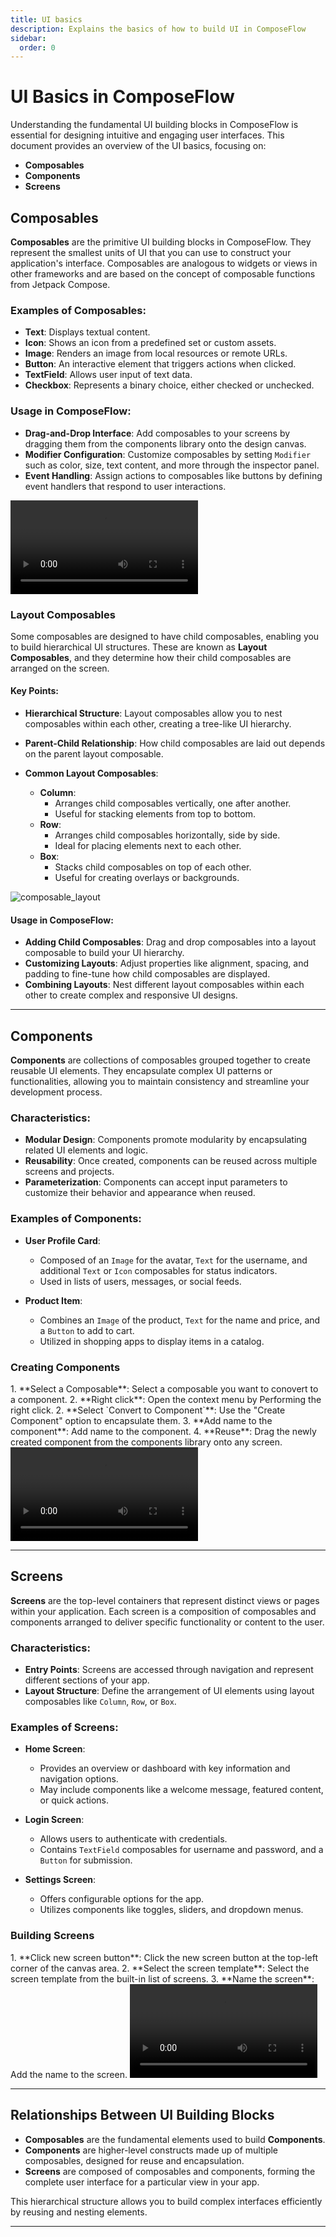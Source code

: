 ```yaml
---
title: UI basics
description: Explains the basics of how to build UI in ComposeFlow
sidebar:
  order: 0
---
```



# UI Basics in ComposeFlow

Understanding the fundamental UI building blocks in ComposeFlow is essential for designing intuitive and engaging user interfaces. This document provides an overview of the UI basics, focusing on:

- **Composables**
- **Components**
- **Screens**

## Composables

**Composables** are the primitive UI building blocks in ComposeFlow. They represent the smallest units of UI that you can use to construct your application's interface. Composables are analogous to widgets or views in other frameworks and are based on the concept of composable functions from Jetpack Compose.

### Examples of Composables:

- **Text**: Displays textual content.
- **Icon**: Shows an icon from a predefined set or custom assets.
- **Image**: Renders an image from local resources or remote URLs.
- **Button**: An interactive element that triggers actions when clicked.
- **TextField**: Allows user input of text data.
- **Checkbox**: Represents a binary choice, either checked or unchecked.

### Usage in ComposeFlow:

- **Drag-and-Drop Interface**: Add composables to your screens by dragging them from the components library onto the design canvas.
- **Modifier Configuration**: Customize composables by setting `Modifier` such as color, size, text content, and more through the inspector panel.
- **Event Handling**: Assign actions to composables like buttons by defining event handlers that respond to user interactions.

<video controls>
  <source src="/video/drag_drop_composables.webm" type="video/webm" />
</video>

### Layout Composables

Some composables are designed to have child composables, enabling you to build hierarchical UI structures. These are known as **Layout Composables**, and they determine how their child composables are arranged on the screen.

#### Key Points:

- **Hierarchical Structure**: Layout composables allow you to nest composables within each other, creating a tree-like UI hierarchy.
- **Parent-Child Relationship**: How child composables are laid out depends on the parent layout composable.
- **Common Layout Composables**:

  - **Column**:
    - Arranges child composables vertically, one after another.
    - Useful for stacking elements from top to bottom.
  - **Row**:
    - Arranges child composables horizontally, side by side.
    - Ideal for placing elements next to each other.
  - **Box**:
    - Stacks child composables on top of each other.
    - Useful for creating overlays or backgrounds.

![composable_layout](/image/composable_layout.jpeg)

#### Usage in ComposeFlow:

- **Adding Child Composables**: Drag and drop composables into a layout composable to build your UI hierarchy.
- **Customizing Layouts**: Adjust properties like alignment, spacing, and padding to fine-tune how child composables are displayed.
- **Combining Layouts**: Nest different layout composables within each other to create complex and responsive UI designs.

---

## Components

**Components** are collections of composables grouped together to create reusable UI elements. They encapsulate complex UI patterns or functionalities, allowing you to maintain consistency and streamline your development process.

### Characteristics:

- **Modular Design**: Components promote modularity by encapsulating related UI elements and logic.
- **Reusability**: Once created, components can be reused across multiple screens and projects.
- **Parameterization**: Components can accept input parameters to customize their behavior and appearance when reused.

### Examples of Components:

- **User Profile Card**:

  - Composed of an `Image` for the avatar, `Text` for the username, and additional `Text` or `Icon` composables for status indicators.
  - Used in lists of users, messages, or social feeds.

- **Product Item**:

  - Combines an `Image` of the product, `Text` for the name and price, and a `Button` to add to cart.
  - Utilized in shopping apps to display items in a catalog.

### Creating Components

<Steps>
1. **Select a Composable**: Select a composable you want to conovert to a component.
2. **Right click**: Open the context menu by Performing the right click.
2. **Select `Convert to Component`**: Use the "Create Component" option to encapsulate them.
3. **Add name to the component**: Add name to the component.
4. **Reuse**: Drag the newly created component from the components library onto any screen.
</Steps>

<video controls>
  <source src="/video/component_example.webm" type="video/webm" />
</video>

---

## Screens

**Screens** are the top-level containers that represent distinct views or pages within your application. Each screen is a composition of composables and components arranged to deliver specific functionality or content to the user.

### Characteristics:

- **Entry Points**: Screens are accessed through navigation and represent different sections of your app.
- **Layout Structure**: Define the arrangement of UI elements using layout composables like `Column`, `Row`, or `Box`.

### Examples of Screens:

- **Home Screen**:

  - Provides an overview or dashboard with key information and navigation options.
  - May include components like a welcome message, featured content, or quick actions.

- **Login Screen**:

  - Allows users to authenticate with credentials.
  - Contains `TextField` composables for username and password, and a `Button` for submission.

- **Settings Screen**:

  - Offers configurable options for the app.
  - Utilizes components like toggles, sliders, and dropdown menus.

### Building Screens

<Steps>
1. **Click new screen button**: Click the new screen button at the top-left corner of the canvas area.
2. **Select the screen template**: Select the screen template from the built-in list of screens.
3. **Name the screen**: Add the name to the screen.
</Steps>

<video controls>
  <source src="/video/new_screen.webm" type="video/webm" />
</video>

---

## Relationships Between UI Building Blocks

- **Composables** are the fundamental elements used to build **Components**.
- **Components** are higher-level constructs made up of multiple composables, designed for reuse and encapsulation.
- **Screens** are composed of composables and components, forming the complete user interface for a particular view in your app.

This hierarchical structure allows you to build complex interfaces efficiently by reusing and nesting elements.

---
